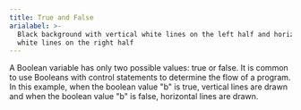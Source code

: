 ```yaml
---
title: True and False
arialabel: >-
  Black background with vertical white lines on the left half and horizontal
  white lines on the right half
---
```



A Boolean variable has only two possible values: true or false.
It is common to use Booleans with control statements to determine the flow
of a program. In this example, when the boolean value "b" is true, vertical
lines are drawn and when the boolean value "b" is false, horizontal
lines are drawn.
